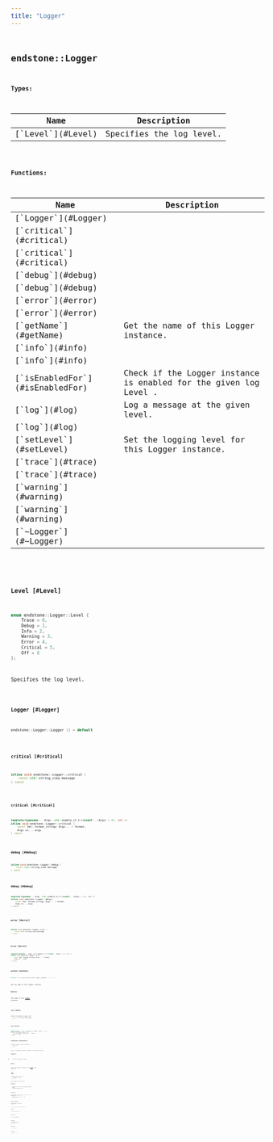 ```yaml
---
title: "Logger"
---
```


## <code className="doc-symbol doc-symbol-class"/> endstone::Logger







**Types:**

<table>
<thead>
   <tr>
      <th>Name</th>
      <th>Description</th>
   </tr>
</thead>
<tbody>
<tr key="classendstone_1_1_logger_1a3dbfb0b3c4c4412231d66eb623b9f144">
    <td>[`Level`](#Level)</td>
    <td>Specifies the log level.</td>
</tr>
</tbody>
</table>









**Functions:**

<table>
<thead>
   <tr>
      <th>Name</th>
      <th>Description</th>
   </tr>
</thead>
<tbody>
<tr key="classendstone_1_1_logger_1af01bc59b42b754ba5b7ccb19838763da">
    <td>[`Logger`](#Logger)</td>
    <td></td>
</tr>
<tr key="classendstone_1_1_logger_1a799b52643e31638b0e9ea99ba238dc96">
    <td>[`critical`](#critical)</td>
    <td></td>
</tr>
<tr key="classendstone_1_1_logger_1a25c768637a0f06c9fbdfc11454cc7c3c">
    <td>[`critical`](#critical)</td>
    <td></td>
</tr>
<tr key="classendstone_1_1_logger_1ac1666731787d092e739d07b2807929e2">
    <td>[`debug`](#debug)</td>
    <td></td>
</tr>
<tr key="classendstone_1_1_logger_1aa0310f46bc7bd059293f61551de8dfee">
    <td>[`debug`](#debug)</td>
    <td></td>
</tr>
<tr key="classendstone_1_1_logger_1a8537f43ecc79575866258125aa874394">
    <td>[`error`](#error)</td>
    <td></td>
</tr>
<tr key="classendstone_1_1_logger_1a60381ba750ad53b817e80acecfd7afac">
    <td>[`error`](#error)</td>
    <td></td>
</tr>
<tr key="classendstone_1_1_logger_1a129515baf5eca9a21431973581919acb">
    <td>[`getName`](#getName)</td>
    <td>Get the name of this Logger instance.</td>
</tr>
<tr key="classendstone_1_1_logger_1a1ec8137441e804605aab3bc15569ce92">
    <td>[`info`](#info)</td>
    <td></td>
</tr>
<tr key="classendstone_1_1_logger_1a703d225d19d4d328636283bfac36c09c">
    <td>[`info`](#info)</td>
    <td></td>
</tr>
<tr key="classendstone_1_1_logger_1a6985fcd498c81e1cf5c68bebd6f41df3">
    <td>[`isEnabledFor`](#isEnabledFor)</td>
    <td>Check if the Logger instance is enabled for the given log Level .</td>
</tr>
<tr key="classendstone_1_1_logger_1a6e50e094bca4b5102bc61a41fe32195e">
    <td>[`log`](#log)</td>
    <td>Log a message at the given level.</td>
</tr>
<tr key="classendstone_1_1_logger_1a33cdaa9d51325eed160f1859284b6b31">
    <td>[`log`](#log)</td>
    <td></td>
</tr>
<tr key="classendstone_1_1_logger_1a310b9bd648301066760d387ca2fe7e2a">
    <td>[`setLevel`](#setLevel)</td>
    <td>Set the logging level for this Logger instance.</td>
</tr>
<tr key="classendstone_1_1_logger_1a1850152708633dc08fc18d605b19371e">
    <td>[`trace`](#trace)</td>
    <td></td>
</tr>
<tr key="classendstone_1_1_logger_1a4fb072ea887b7b9f8b423477568176bd">
    <td>[`trace`](#trace)</td>
    <td></td>
</tr>
<tr key="classendstone_1_1_logger_1a371caa58890632671d272beaffbd7bc6">
    <td>[`warning`](#warning)</td>
    <td></td>
</tr>
<tr key="classendstone_1_1_logger_1ae936f35dee496e1ea3a893cf6eac1bab">
    <td>[`warning`](#warning)</td>
    <td></td>
</tr>
<tr key="classendstone_1_1_logger_1a44faaf98cb5398fbb95d7a81228caa2f">
    <td>[`~Logger`](#~Logger)</td>
    <td></td>
</tr>
</tbody>
</table>

### <code className="doc-symbol doc-symbol-enum"/> Level [#Level]

```cpp
enum endstone::Logger::Level {
    Trace = 0,
    Debug = 1,
    Info = 2,
    Warning = 3,
    Error = 4,
    Critical = 5,
    Off = 6
};
```

Specifies the log level.

### <code className="doc-symbol doc-symbol-function"/> Logger [#Logger]

```cpp
endstone::Logger::Logger () = default
```


### <code className="doc-symbol doc-symbol-function"/> critical [#critical]

```cpp
inline void endstone::Logger::critical (
    const std::string_view message
) const
```


### <code className="doc-symbol doc-symbol-function"/> critical [#critical]

```cpp
template<typename... Args, std::enable_if_t<(sizeof...(Args) > 0), int >>
inline void endstone::Logger::critical (
    const fmt::format_string< Args... > format,
    Args &&... args
) const
```


### <code className="doc-symbol doc-symbol-function"/> debug [#debug]

```cpp
inline void endstone::Logger::debug (
    const std::string_view message
) const
```


### <code className="doc-symbol doc-symbol-function"/> debug [#debug]

```cpp
template<typename... Args, std::enable_if_t<(sizeof...(Args) > 0), int >>
inline void endstone::Logger::debug (
    const fmt::format_string< Args... > format,
    Args &&... args
) const
```


### <code className="doc-symbol doc-symbol-function"/> error [#error]

```cpp
inline void endstone::Logger::error (
    const std::string_view message
) const
```


### <code className="doc-symbol doc-symbol-function"/> error [#error]

```cpp
template<typename... Args, std::enable_if_t<(sizeof...(Args) > 0), int >>
inline void endstone::Logger::error (
    const fmt::format_string< Args... > format,
    Args &&... args
) const
```


### <code className="doc-symbol doc-symbol-function"/> getName [#getName]

```cpp
virtual std::string_view endstone::Logger::getName () const = 0
```

Get the name of this Logger instance.



**Returns:**

The name of this [**Logger**](classendstone_1_1_logger.md) instance. 





        
### <code className="doc-symbol doc-symbol-function"/> info [#info]

```cpp
inline void endstone::Logger::info (
    const std::string_view message
) const
```


### <code className="doc-symbol doc-symbol-function"/> info [#info]

```cpp
template<typename... Args, std::enable_if_t<(sizeof...(Args) > 0), int >>
inline void endstone::Logger::info (
    const fmt::format_string< Args... > format,
    Args &&... args
) const
```


### <code className="doc-symbol doc-symbol-function"/> isEnabledFor [#isEnabledFor]

```cpp
virtual bool endstone::Logger::isEnabledFor (
    Level level
) const = 0
```

Check if the Logger instance is enabled for the given log Level .



**Parameters:**


* `level` The log level to check 



**Returns:**

true if the logger is enabled for the [**Level**](classendstone_1_1_level.md), false otherwise. 





        
### <code className="doc-symbol doc-symbol-function"/> log [#log]

```cpp
virtual void endstone::Logger::log (
    Level level,
    std::string_view message
) const = 0
```

Log a message at the given level.



**Parameters:**


* `level` The level at which the message should be logged. 
* `message` The message to log. 




        
### <code className="doc-symbol doc-symbol-function"/> log [#log]

```cpp
template<typename... Args, std::enable_if_t<(sizeof...(Args) > 0), int >>
inline void endstone::Logger::log (
    Level level,
    const fmt::format_string< Args... > format,
    Args &&... args
) const
```


### <code className="doc-symbol doc-symbol-function"/> setLevel [#setLevel]

```cpp
virtual void endstone::Logger::setLevel (
    Level level
) = 0
```

Set the logging level for this Logger instance.



**Parameters:**


* `level` The desired log level 




        
### <code className="doc-symbol doc-symbol-function"/> trace [#trace]

```cpp
inline void endstone::Logger::trace (
    const std::string_view message
) const
```


### <code className="doc-symbol doc-symbol-function"/> trace [#trace]

```cpp
template<typename... Args, std::enable_if_t<(sizeof...(Args) > 0), int >>
inline void endstone::Logger::trace (
    const fmt::format_string< Args... > format,
    Args &&... args
) const
```


### <code className="doc-symbol doc-symbol-function"/> warning [#warning]

```cpp
inline void endstone::Logger::warning (
    const std::string_view message
) const
```


### <code className="doc-symbol doc-symbol-function"/> warning [#warning]

```cpp
template<typename... Args, std::enable_if_t<(sizeof...(Args) > 0), int >>
inline void endstone::Logger::warning (
    const fmt::format_string< Args... > format,
    Args &&... args
) const
```

